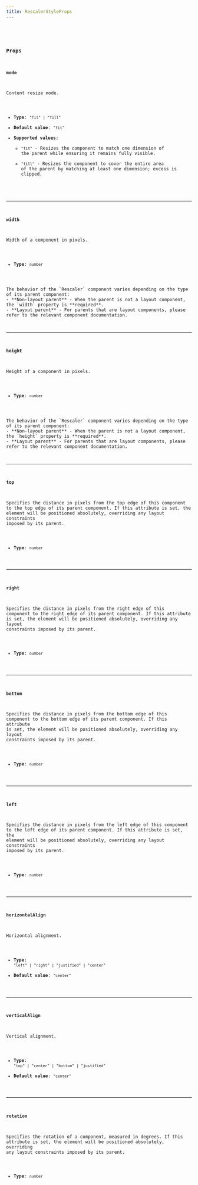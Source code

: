 ```yaml
---
title: RescalerStyleProps
---
```


<CollapsibleDetails summaryTitle='Type definitions' open>
<Code code={`
type RescalerStyleProps = {
    mode?: "fit" | "fill";
    horizontalAlign?: "left" | "right" | "justified" | "center";
    verticalAlign?: "top" | "center" | "bottom" | "justified";
    width?: number;
    height?: number;
    top?: number;
    left?: number;
    bottom?: number;
    right?: number;
    rotation?: number;
}
`} lang='tsx' />
</CollapsibleDetails>

### Props

#### mode
Content resize mode.

- **Type**: `"fit" | "fill"`
- **Default value**: `"fit"`
- **Supported values**:
    - `"fit"` - Resizes the component to match one dimension of the parent while ensuring it remains fully visible.
    - `"fill"` - Resizes the component to cover the entire area of the parent by matching at least one dimension; excess is clipped.

---

#### width
Width of a component in pixels.

- **Type**: `number`

<Aside type='caution'>
The behavior of the `Rescaler` component varies depending on the type of its parent component:
- **Non-layout parent** - When the parent is not a layout component, the `width` property is **required**.
- **Layout parent** - For parents that are layout components, please refer to the relevant component documentation.
</Aside>

---

#### height
Height of a component in pixels.

- **Type**: `number`

<Aside type='caution'>
The behavior of the `Rescaler` component varies depending on the type of its parent component:
- **Non-layout parent** - When the parent is not a layout component, the `height` property is **required**.
- **Layout parent** - For parents that are layout components, please refer to the relevant component documentation.
</Aside>

---

#### top
Specifies the distance in pixels from the top edge of this component to the top edge of its parent component. If this attribute is set, the element will be positioned absolutely, overriding any layout constraints imposed by its parent.

- **Type**: `number`

---

#### right
Specifies the distance in pixels from the right edge of this component to the right edge of its parent component. If this attribute is set, the element will be positioned absolutely, overriding any layout constraints imposed by its parent.

- **Type**: `number`

---

#### bottom
Specifies the distance in pixels from the bottom edge of this component to the bottom edge of its parent component. If this attribute is set, the element will be positioned absolutely, overriding any layout constraints imposed by its parent.

- **Type**: `number`

---

#### left
Specifies the distance in pixels from the left edge of this component to the left edge of its parent component. If this attribute is set, the element will be positioned absolutely, overriding any layout constraints imposed by its parent.

- **Type**: `number`

---

#### horizontalAlign
Horizontal alignment.

- **Type**: `"left" | "right" | "justified" | "center"`
- **Default value**: `"center"`

---

#### verticalAlign
Vertical alignment.

- **Type**: `"top" | "center" | "bottom" | "justified"`
- **Default value**: `"center"`

---

#### rotation
Specifies the rotation of a component, measured in degrees. If this attribute is set, the element will be positioned absolutely, overriding any layout constraints imposed by its parent.

- **Type**: `number`
